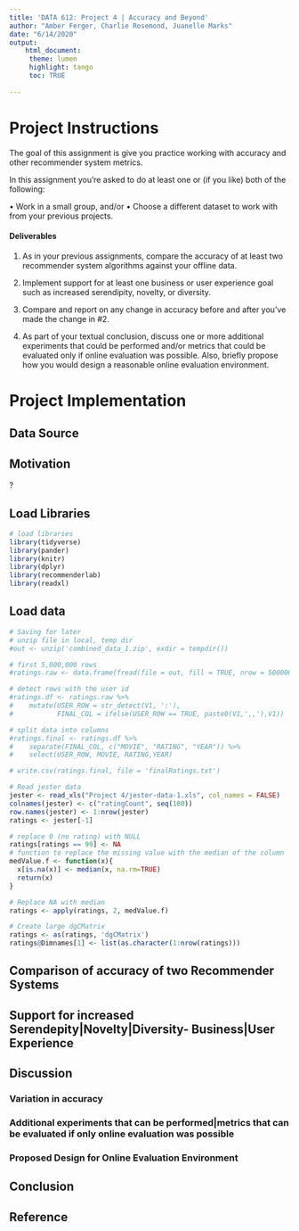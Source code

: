 ```yaml
---
title: 'DATA 612: Project 4 | Accuracy and Beyond'
author: "Amber Ferger, Charlie Rosemond, Juanelle Marks" 
date: "6/14/2020"
output: 
    html_document:
     theme: lumen
     highlight: tango
     toc: TRUE
    
---
```


# Project Instructions

The goal of this assignment is give you practice working with accuracy and other recommender system metrics.

In this assignment you’re asked to do at least one or (if you like) both of the following:

• Work in a small group, and/or
• Choose a different dataset to work with from your previous projects.

#### Deliverables

1. As in your previous assignments, compare the accuracy of at least two recommender system algorithms against your offline data.

2. Implement support for at least one business or user experience goal such as increased serendipity, novelty, or diversity.

3. Compare and report on any change in accuracy before and after you’ve made the change in #2.

4. As part of your textual conclusion, discuss one or more additional experiments that could be performed and/or metrics that could be evaluated only if online evaluation was possible. Also, briefly propose how you would design a reasonable online evaluation environment.

# Project Implementation




## Data Source



## Motivation

?

## Load Libraries

```r
# load libraries
library(tidyverse)
library(pander)
library(knitr)
library(dplyr)
library(recommenderlab)
library(readxl)
```

## Load data


```r
# Saving for later
# unzip file in local, temp dir
#out <- unzip('combined_data_1.zip', exdir = tempdir())

# first 5,000,000 rows
#ratings.raw <- data.frame(fread(file = out, fill = TRUE, nrow = 5000000, header = FALSE))

# detect rows with the user id
#ratings.df <- ratings.raw %>%
#    mutate(USER_ROW = str_detect(V1, ':'),
#           FINAL_COL = ifelse(USER_ROW == TRUE, paste0(V1,',,'),V1))

# split data into columns
#ratings.final <- ratings.df %>% 
#    separate(FINAL_COL, c("MOVIE", "RATING", "YEAR")) %>%
#    select(USER_ROW, MOVIE, RATING,YEAR)

# write.csv(ratings.final, file = 'finalRatings.txt')

```
```r
# Read jester data
jester <- read_xls("Project 4/jester-data-1.xls", col_names = FALSE)
colnames(jester) <- c("ratingCount", seq(100))
row.names(jester) <- 1:nrow(jester)
ratings <- jester[-1]

# replace 0 (no rating) with NULL
ratings[ratings == 99] <- NA
# function to replace the missing value with the median of the column
medValue.f <- function(x){
  x[is.na(x)] <- median(x, na.rm=TRUE) 
  return(x)
}

# Replace NA with median
ratings <- apply(ratings, 2, medValue.f)

# Create large dgCMatrix
ratings <- as(ratings, 'dgCMatrix')
ratings@Dimnames[1] <- list(as.character(1:nrow(ratings)))
```

## Comparison of accuracy of two  Recommender Systems

## Support for increased Serendepity|Novelty|Diversity- Business|User Experience

## Discussion

### Variation in accuracy

### Additional experiments that can be performed|metrics that can be evaluated if only online evaluation was possible

### Proposed Design for Online Evaluation Environment

## Conclusion

## Reference


